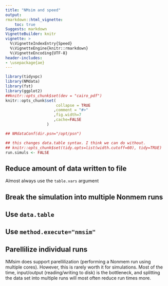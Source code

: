 ```yaml
---
title: "NMsim and speed"
output:
rmarkdown::html_vignette:
    toc: true
Suggests: markdown
VignetteBuilder: knitr
vignette: >
  %\VignetteIndexEntry{Speed}
  %\VignetteEngine{knitr::rmarkdown}
  %\VignetteEncoding{UTF-8}
header-includes:
- \usepackage{ae}
---
```


```r
library(tidyvpc)
library(NMdata)
library(fst)
library(ggplot2)
##knitr::opts_chunk$set(dev = "cairo_pdf")
knitr::opts_chunk$set(
                      collapse = TRUE
                     ,comment = "#>"
                     ,fig.width=7
                     ,cache=FALSE
                  )

## NMdataConf(dir.psn="/opt/psn")

## this changes data.table syntax. I think we can do without.
## knitr::opts_chunk$set(tidy.opts=list(width.cutoff=60), tidy=TRUE)
run.simuls <- FALSE
```


## Reduce amount of data written to file
Almost always use the `table.vars` argument

## Break the simulation into multiple Nonmem runs

## Use `data.table`

## Use `method.execute="nmsim"`

## Parellilize individual runs
NMsim does support parellilization (performing a Nonmem run using multiple cores). However, this is rarely worth it for simulations. Most of the time, input/output (reading/writing to disk) is the bottleneck, and splitting the data set into multiple runs will most often reduce run times more.
